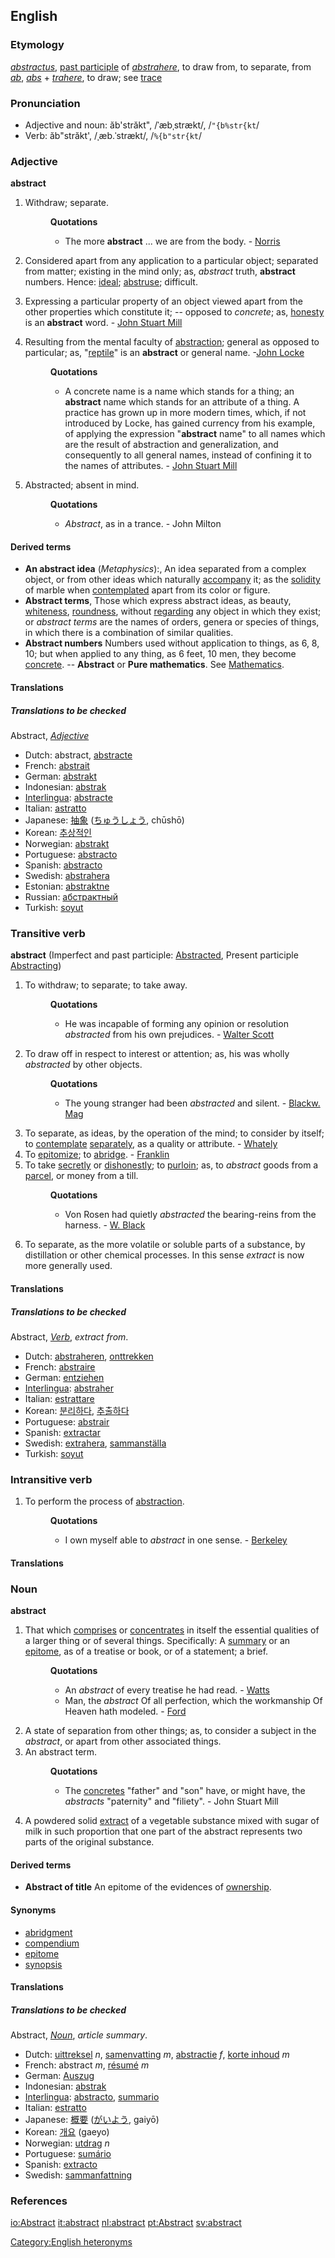 {{rfc}}
==English==

===Etymology===
{{L.}} ''[[abstractus]]'', [[past participle]] of ''[[abstrahere]]'', to draw from, to separate, from ''[[ab]]'', ''[[abs]]''<!--meaning?--> + ''[[trahere]]'', to draw; see [[trace]]

===Pronunciation===
*Adjective and noun: ăb'străkt", /ˈæbˌstrækt/, /<tt>"{b%str{kt</tt>/
*Verb: ăb"străkt', /ˌæb.ˈstrækt/, /<tt>%{b"str{kt</tt>/

===Adjective===
'''abstract'''

# {{obsolete}} Withdraw; separate. 
#:'''Quotations'''
#:*The more '''abstract''' ... we are from the body. - [[Norris]]
#Considered apart from any application to a particular object; separated from matter; existing in the mind only; as, ''abstract'' truth, '''abstract''' numbers. Hence: [[ideal]]; [[abstruse]]; difficult.
# {{logic}} Expressing a particular property of an object viewed apart from the other properties which constitute it; -- opposed to ''concrete''; as, [[honesty]] is an '''abstract''' word. - [[w:John Stuart Mill|John Stuart Mill]] 
# {{logic}} Resulting from the mental faculty of [[abstraction]]; general as opposed to particular; as, "[[reptile]]" is an '''abstract''' or general name. -[[w:John Locke|John Locke]]
#:'''Quotations'''
#:*A concrete name is a name which stands for a thing; an '''abstract''' name which stands for an attribute of a thing. A practice has grown up in more modern times, which, if not introduced by Locke, has gained currency from his example, of applying the expression "'''abstract''' name" to all names which are the result of abstraction and generalization, and consequently to all general names, instead of confining it to the names of attributes. - [[w:John Stuart Mill|John Stuart Mill]]
#Abstracted; absent in mind.
#:'''Quotations'''
#:*''Abstract'', as in a trance. - John Milton

====Derived terms====
*'''An abstract idea''' (''Metaphysics''):, An idea separated from a complex object, or from other ideas which naturally [[accompany]] it; as the [[solidity]] of marble when [[contemplated]] apart from its color or figure.
*'''Abstract terms''', Those which express abstract ideas, as beauty, [[whiteness]], [[roundness]], without [[regarding]] any object in which they exist; or ''abstract terms'' are the names of orders, genera or species of things, in which there is a combination of similar qualities.
*'''Abstract numbers''' {{math}} Numbers used without application to things, as 6, 8, 10; but when applied to any thing, as 6 feet, 10 men, they become [[concrete]]. -- '''Abstract''' or '''Pure mathematics'''. See [[Mathematics]].

====Translations====
<!--add translation tables-->

=====Translations to be checked=====
<!--Remove this section once all of the translations below have been moved into the tables above.-->
{{checktrans}}

Abstract, <i>[[Adjective]]</i>
*Dutch: abstract, [[abstracte]]
*French: [[abstrait]]
*German: [[abstrakt]]
*Indonesian: [[abstrak]]
*[[Interlingua]]: [[abstracte]]
*Italian: [[astratto]]
*Japanese: [[抽象]] ([[ちゅうしょう]], chūshō)
*Korean: [[추상적인]]
*Norwegian: [[abstrakt]]
*Portuguese: [[abstracto]]
*Spanish: [[abstracto]]
*Swedish: [[abstrahera]]
*Estonian: [[abstraktne]]
*Russian: [[абстрактный]]
*Turkish: [[soyut]]

===Transitive verb===
'''abstract''' (Imperfect and past participle: [[Abstracted]], Present participle [[Abstracting]])

#To withdraw; to separate; to take away.
#:'''Quotations'''
#:*He was incapable of forming any opinion or resolution ''abstracted'' from his own prejudices. - [[w:Walter Scott|Walter Scott]]
#To draw off in respect to interest or attention; as, his was wholly ''abstracted'' by other objects.
#:'''Quotations'''
#:*The young stranger had been ''abstracted'' and silent. - [[Blackw. Mag]]
#To separate, as ideas, by the operation of the mind; to consider by itself; to [[contemplate]] [[separately]], as a quality or attribute. - [[Whately]]
#To [[epitomize]]; to [[abridge]]. - [[Franklin]]
#To take [[secretly]] or [[dishonestly]]; to [[purloin]]; as, to ''abstract'' goods from a [[parcel]], or money from a till.
#:'''Quotations'''
#:*Von Rosen had quietly ''abstracted'' the bearing-reins from the harness. - [[W. Black]]
# {{chemistry}} To separate, as the more volatile or soluble parts of a substance, by distillation or other chemical processes. In this sense ''extract'' is now more generally used.

====Translations====
<!--add translation tables-->

=====Translations to be checked=====
<!--Remove this section once all of the translations below have been moved into the tables above.-->
{{checktrans}}

Abstract, <i>[[Verb]]</i>, ''extract from''. 
*Dutch: [[abstraheren]], [[onttrekken]]
*French: [[abstraire]]
*German: [[entziehen]]
*[[Interlingua]]: [[abstraher]]
*Italian: [[estrattare]]
*Korean: [[분리]]하다, [[추출]]하다
*Portuguese: [[abstrair]]
*Spanish: [[extractar]]
*Swedish: [[extrahera]], [[sammanställa]]
*Turkish: [[soyut]]

===Intransitive verb===
# {{rare}} To perform the process of [[abstraction]].
#:'''Quotations'''
#:*I own myself able to ''abstract'' in one sense. - [[Berkeley]]

====Translations====
<!--add translation tables-->

===Noun===
'''abstract''' 

#That which [[comprises]] or [[concentrates]] in itself the essential qualities of a larger thing or of several things. Specifically: A [[summary]] or an [[epitome]], as of a treatise or book, or of a statement; a brief.
#:'''Quotations'''
#:*An ''abstract'' of every treatise he had read. - [[Watts]]
#:*Man, the ''abstract'' Of all perfection, which the workmanship Of Heaven hath modeled. - [[Ford]]
#A state of separation from other things; as, to consider a subject in the ''abstract'', or apart from other associated things.
#An abstract term.
#:'''Quotations'''
#:*The [[concretes]] "father" and "son" have, or might have, the ''abstracts'' "paternity" and "filiety". - John Stuart Mill
# {{medicine}} A powdered solid [[extract]] of a vegetable substance mixed with sugar of milk in such proportion that one part of the abstract represents two parts of the original substance.

====Derived terms====
*'''Abstract of title''' {{law}} An epitome of the evidences of [[ownership]].

====Synonyms====
*[[abridgment]]
*[[compendium]]
*[[epitome]]
*[[synopsis]]

====Translations====
<!--add translation tables-->

=====Translations to be checked=====
<!--Remove this section once all of the translations below have been moved into the tables above.-->
{{checktrans}}

Abstract, <i>[[Noun]]</i>, ''article summary''.
*Dutch: [[uittreksel]] ''n'', [[samenvatting]] ''m'', [[abstractie]] ''f'', [[korte inhoud]] ''m''
*French: abstract ''m'', [[résumé]] ''m''
*German: [[Auszug]]
*Indonesian: [[abstrak]]
*[[Interlingua]]: [[abstracto]], [[summario]]
*Italian: [[estratto]]
*Japanese: [[概要]] ([[がいよう]], gaiyō)
*Korean: [[개요]] (gaeyo)
*Norwegian: [[utdrag]] ''n''
*Portuguese: [[sumário]]
*Spanish: [[extracto]]
*Swedish: [[sammanfattning]]

===References===
{{R:Webster 1913}}

[[io:Abstract]]
[[it:abstract]]
[[nl:abstract]]
[[pt:Abstract]]
[[sv:abstract]]

[[Category:English heteronyms]]